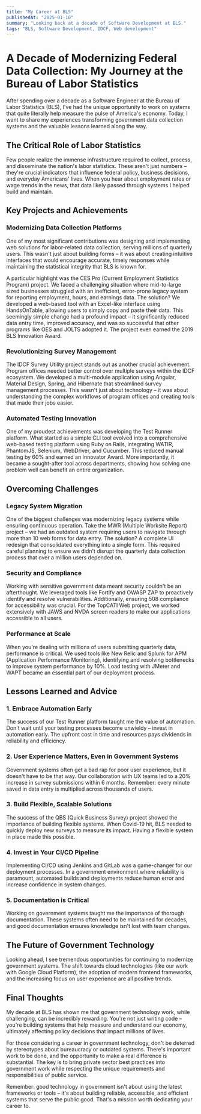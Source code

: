 ---
title: "My Career at BLS"
publishedAt: "2025-01-10"
summary: "Looking back at a decade of Software Development at BLS."
tags: "BLS, Software Development, IDCF, Web development"
---

# A Decade of Modernizing Federal Data Collection: My Journey at the Bureau of Labor Statistics

After spending over a decade as a Software Engineer at the Bureau of Labor Statistics (BLS), I've had the unique opportunity to work on systems that quite literally help measure the pulse of America's economy. Today, I want to share my experiences transforming government data collection systems and the valuable lessons learned along the way.

## The Critical Role of Labor Statistics

Few people realize the immense infrastructure required to collect, process, and disseminate the nation's labor statistics. These aren't just numbers – they're crucial indicators that influence federal policy, business decisions, and everyday Americans' lives. When you hear about employment rates or wage trends in the news, that data likely passed through systems I helped build and maintain.

## Key Projects and Achievements

### Modernizing Data Collection Platforms

One of my most significant contributions was designing and implementing web solutions for labor-related data collection, serving millions of quarterly users. This wasn't just about building forms – it was about creating intuitive interfaces that would encourage accurate, timely responses while maintaining the statistical integrity that BLS is known for.

A particular highlight was the CES Pro (Current Employment Statistics Program) project. We faced a challenging situation where mid-to-large sized businesses struggled with an inefficient, error-prone legacy system for reporting employment, hours, and earnings data. The solution? We developed a web-based tool with an Excel-like interface using HandsOnTable, allowing users to simply copy and paste their data. This seemingly simple change had a profound impact – it significantly reduced data entry time, improved accuracy, and was so successful that other programs like OES and JOLTS adopted it. The project even earned the 2019 BLS Innovation Award.

### Revolutionizing Survey Management

The IDCF Survey Utility project stands out as another crucial achievement. Program offices needed better control over multiple surveys within the IDCF ecosystem. We developed a multi-module application using Angular, Material Design, Spring, and Hibernate that streamlined survey management processes. This wasn't just about technology – it was about understanding the complex workflows of program offices and creating tools that made their jobs easier.

### Automated Testing Innovation

One of my proudest achievements was developing the Test Runner platform. What started as a simple CLI tool evolved into a comprehensive web-based testing platform using Ruby on Rails, integrating WATIR, PhantomJS, Selenium, WebDriver, and Cucumber. This reduced manual testing by 60% and earned an Innovator Award. More importantly, it became a sought-after tool across departments, showing how solving one problem well can benefit an entire organization.

## Overcoming Challenges

### Legacy System Migration

One of the biggest challenges was modernizing legacy systems while ensuring continuous operation. Take the MWR (Multiple Worksite Report) project – we had an outdated system requiring users to navigate through more than 10 web forms for data entry. The solution? A complete UI redesign that consolidated everything into a single form. This required careful planning to ensure we didn't disrupt the quarterly data collection process that over a million users depended on.

### Security and Compliance

Working with sensitive government data meant security couldn't be an afterthought. We leveraged tools like Fortify and OWASP ZAP to proactively identify and resolve vulnerabilities. Additionally, ensuring 508 compliance for accessibility was crucial. For the TopCATI Web project, we worked extensively with JAWS and NVDA screen readers to make our applications accessible to all users.

### Performance at Scale

When you're dealing with millions of users submitting quarterly data, performance is critical. We used tools like New Relic and Splunk for APM (Application Performance Monitoring), identifying and resolving bottlenecks to improve system performance by 10%. Load testing with JMeter and WAPT became an essential part of our deployment process.

## Lessons Learned and Advice

### 1. Embrace Automation Early

The success of our Test Runner platform taught me the value of automation. Don't wait until your testing processes become unwieldy – invest in automation early. The upfront cost in time and resources pays dividends in reliability and efficiency.

### 2. User Experience Matters, Even in Government Systems

Government systems often get a bad rap for poor user experience, but it doesn't have to be that way. Our collaboration with UX teams led to a 20% increase in survey submissions within 6 months. Remember: every minute saved in data entry is multiplied across thousands of users.

### 3. Build Flexible, Scalable Solutions

The success of the QBS (Quick Business Survey) project showed the importance of building flexible systems. When Covid-19 hit, BLS needed to quickly deploy new surveys to measure its impact. Having a flexible system in place made this possible.

### 4. Invest in Your CI/CD Pipeline

Implementing CI/CD using Jenkins and GitLab was a game-changer for our deployment processes. In a government environment where reliability is paramount, automated builds and deployments reduce human error and increase confidence in system changes.

### 5. Documentation is Critical

Working on government systems taught me the importance of thorough documentation. These systems often need to be maintained for decades, and good documentation ensures knowledge isn't lost with team changes.

## The Future of Government Technology

Looking ahead, I see tremendous opportunities for continuing to modernize government systems. The shift towards cloud technologies (like our work with Google Cloud Platform), the adoption of modern frontend frameworks, and the increasing focus on user experience are all positive trends.

## Final Thoughts

My decade at BLS has shown me that government technology work, while challenging, can be incredibly rewarding. You're not just writing code – you're building systems that help measure and understand our economy, ultimately affecting policy decisions that impact millions of lives.

For those considering a career in government technology, don't be deterred by stereotypes about bureaucracy or outdated systems. There's important work to be done, and the opportunity to make a real difference is substantial. The key is to bring private sector best practices into government work while respecting the unique requirements and responsibilities of public service.

Remember: good technology in government isn't about using the latest frameworks or tools – it's about building reliable, accessible, and efficient systems that serve the public good. That's a mission worth dedicating your career to.
